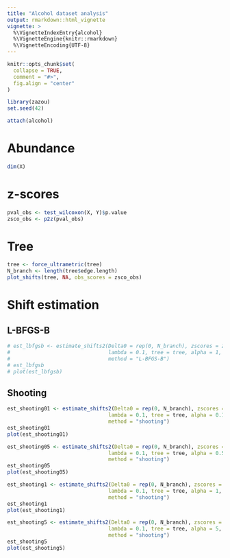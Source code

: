 ```yaml
---
title: "Alcohol dataset analysis"
output: rmarkdown::html_vignette
vignette: >
  %\VignetteIndexEntry{alcohol}
  %\VignetteEngine{knitr::rmarkdown}
  %\VignetteEncoding{UTF-8}
---
```


```r
knitr::opts_chunk$set(
  collapse = TRUE,
  comment = "#>", 
  fig.align = "center"
)
```

```r
library(zazou)
set.seed(42)
```


```r
attach(alcohol)
```

# Abundance 

```r
dim(X)
```


# z-scores

```r
pval_obs <- test_wilcoxon(X, Y)$p.value
zsco_obs <- p2z(pval_obs)
```

# Tree

```r
tree <- force_ultrametric(tree)
N_branch <- length(tree$edge.length)
plot_shifts(tree, NA, obs_scores = zsco_obs)
```

# Shift estimation

## L-BFGS-B


```r
# est_lbfgsb <- estimate_shifts2(Delta0 = rep(0, N_branch), zscores = zsco_obs,
#                                lambda = 0.1, tree = tree, alpha = 1, 
#                                method = "L-BFGS-B")
# est_lbfgsb
# plot(est_lbfgsb)
```

## Shooting 


```r
est_shooting01 <- estimate_shifts2(Delta0 = rep(0, N_branch), zscores = zsco_obs,
                                 lambda = 0.1, tree = tree, alpha = 0.1, 
                                 method = "shooting")
est_shooting01
plot(est_shooting01)
```

```r
est_shooting05 <- estimate_shifts2(Delta0 = rep(0, N_branch), zscores = zsco_obs,
                                 lambda = 0.1, tree = tree, alpha = 0.5, 
                                 method = "shooting")
est_shooting05
plot(est_shooting05)
```

```r
est_shooting1 <- estimate_shifts2(Delta0 = rep(0, N_branch), zscores = zsco_obs,
                                 lambda = 0.1, tree = tree, alpha = 1, 
                                 method = "shooting")
est_shooting1
plot(est_shooting1)
```

```r
est_shooting5 <- estimate_shifts2(Delta0 = rep(0, N_branch), zscores = zsco_obs,
                                 lambda = 0.1, tree = tree, alpha = 5, 
                                 method = "shooting")
est_shooting5
plot(est_shooting5)
```




